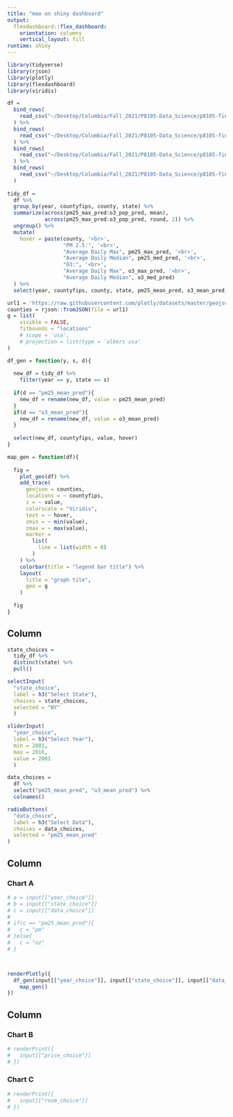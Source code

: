 ```yaml
---
title: "mao on shiny dashboard"
output: 
  flexdashboard::flex_dashboard:
    orientation: columns
    vertical_layout: fill
runtime: shiny
---
```


```r
library(tidyverse)
library(rjson)
library(plotly)
library(flexdashboard)
library(viridis)
```

```r
df = 
  bind_rows(
    read_csv("~/Desktop/Columbia/Fall_2021/P8105-Data_Science/p8105-final_project/data/daily_ap/daily_ny_ap.csv")
  ) %>% 
  bind_rows(
    read_csv("~/Desktop/Columbia/Fall_2021/P8105-Data_Science/p8105-final_project/data/daily_ap/daily_oh_ap.csv")
  ) %>% 
  bind_rows(
    read_csv("~/Desktop/Columbia/Fall_2021/P8105-Data_Science/p8105-final_project/data/daily_ap/daily_me_ap.csv")
  ) %>% 
  bind_rows(
    read_csv("~/Desktop/Columbia/Fall_2021/P8105-Data_Science/p8105-final_project/data/daily_ap/daily_pa_ap.csv")
  )
  
tidy_df =
  df %>% 
  group_by(year, countyfips, county, state) %>%
  summarize(across(pm25_max_pred:o3_pop_pred, mean), 
            across(pm25_max_pred:o3_pop_pred, round, 2)) %>% 
  ungroup() %>% 
  mutate(
    hover = paste(county, '<br>', 
                  "PM 2.5:", '<br>',
                  "Average Daily Max", pm25_max_pred, '<br>',
                  "Average Daily Median", pm25_med_pred, '<br>',
                  "O3:", '<br>',
                  "Average Daily Max", o3_max_pred, '<br>',
                  "Average Daily Median", o3_med_pred)
  ) %>% 
  select(year, countyfips, county, state, pm25_mean_pred, o3_mean_pred, hover)
```

```r
url1 = 'https://raw.githubusercontent.com/plotly/datasets/master/geojson-counties-fips.json'
counties = rjson::fromJSON(file = url1)
g = list(
    visible = FALSE,
    fitbounds = "locations"
    # scope = 'usa',
    # projection = list(type = 'albers usa'
)

df_gen = function(y, s, d){
  
  new_df = tidy_df %>% 
    filter(year == y, state == s)
  
  if(d == "pm25_mean_pred"){
    new_df = rename(new_df, value = pm25_mean_pred)
  }
  if(d == "o3_mean_pred"){
    new_df = rename(new_df, value = o3_mean_pred)
  }
  
  select(new_df, countyfips, value, hover)
}

map_gen = function(df){
  
  fig = 
    plot_geo(df) %>% 
    add_trace(
      geojson = counties,
      locations = ~ countyfips,
      z = ~ value,
      colorscale = "Viridis",
      text = ~ hover,
      zmin = ~ min(value),
      zmax = ~ max(value),
      marker = 
        list(
          line = list(width = 0)
        )
    ) %>% 
    colorbar(title = "legend bar title") %>%
    layout(
      title = "graph tile",
      geo = g
    )
  
  fig
}
```

Column {.sidebar}
-----------------------------------------------------------------------

```r
state_choices = 
  tidy_df %>% 
  distinct(state) %>% 
  pull()

selectInput(
  "state_choice",
  label = h3("Select State"),
  choices = state_choices,
  selected = "NY"
  )

sliderInput(
  "year_choice",
  label = h3("Select Year"),
  min = 2001,
  max = 2016,
  value = 2001
  )

data_choices = 
  df %>% 
  select("pm25_mean_pred", "o3_mean_pred") %>% 
  colnames()

radioButtons(
  "data_choice", 
  label = h3("Select Data"),
  choices = data_choices,
  selected = "pm25_mean_pred"
)
```

Column {data-width=650}
-----------------------------------------------------------------------

### Chart A

```r
# a = input[["year_choice"]]
# b = input[["state_choice"]]
# c = input[["data_choice"]]
# 
# if(c == "pm25_mean_pred"){
#   c = "pm"
# }else{
#   c = "oz"
# }



renderPlotly({
  df_gen(input[["year_choice"]], input[["state_choice"]], input[["data_choice"]]) %>% 
    map_gen()
})
```

Column {data-width=350}
-----------------------------------------------------------------------

### Chart B

```r
# renderPrint({
#   input[["price_choice"]]
# })
```

### Chart C

```r
# renderPrint({
#   input[["room_choice"]]
# })
```